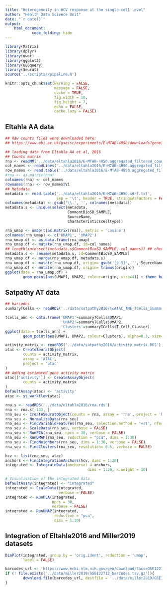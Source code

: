 ```yaml
---
title: "Heterogeneity in HCV response at the single cell level"
author: "Health Data Science Unit"
date: "`r date()`"
output: 
    html_document:
            code_folding: hide
---
```


```r
library(Matrix)
library(dplyr)
library(uwot)
library(ggplot2)
library(GEOquery)
library(Seurat)
source('../scripts//pipeline.R')

knitr::opts_chunk$set(warning = FALSE,
                      message = FALSE,
                      cache = TRUE,
                      fig.width = 10,
                      fig.height = 7, 
                      echo = FALSE,
                      cache.lazy = FALSE)
```

## Eltahla AA data


```r
## Raw counts files were downloaded here:
## https://www.ebi.ac.uk/gxa/sc/experiments/E-MTAB-4850/downloads?geneId=ENSG00000107779

## loading data from Eltahla AA et al, 2016
## Counts matrix
rna <- readMM('../data/eltahla2016/E-MTAB-4850.aggregated_filtered_counts.mtx')
col_names <- readLines('../data/eltahla2016/E-MTAB-4850.aggregated_filtered_counts.mtx_cols') 
row_names <- read.table('../data/eltahla2016/E-MTAB-4850.aggregated_filtered_counts.mtx_rows')
#rna <- as.matrix(rna)
colnames(rna) <- col_names
rownames(rna) <- row_names$V1
## Metadata
metadata <- read.table('../data/eltahla2016/E-MTAB-4850.sdrf.txt', 
                       sep = '\t', header = TRUE, stringsAsFactors = FALSE)
colnames(metadata) <- gsub('\\.', '', colnames(metadata))
metadata.s <- unique(select(metadata, 
                            CommentBioSD_SAMPLE, 
                            SourceName,
                            Characteristicscelltype))
```


```r
rna_umap <- umap(t(as.matrix(rna)), metric = 'cosine')
colnames(rna_umap) <- c('UMAP1', 'UMAP2')
rna_umap.df <- as.data.frame(rna_umap)
rna_umap.df <- mutate(rna_umap.df, id=col_names)
## length(intersect(metadata.s$CommentBioSD_SAMPLE, col_names)) ## check metatata intersection with colnames is unique
metadata.s <- rename(metadata.s, id=CommentBioSD_SAMPLE)
rna_umap.df <- merge(rna_umap.df, metadata.s)
rna_umap.df <- mutate(rna_umap.df, origin= gsub('[0-9]', '', SourceName))
rna_umap.df <- mutate(rna_umap.df, origin= trimws(origin))
ggplot(data = rna_umap.df) +
        geom_point(aes(UMAP1, UMAP2, colour=origin, size=4)) + theme_bw()
```

## Satpathy AT data

```r
## barcodes
summaryTCells <- readRDS('../data/satpathy2016/scATAC_TME_TCells_SummarizedExperiment.final.rds')
```

```r
tcells_ann <- data.frame('UMAP1'=summaryTCells$UMAP1,
                         'UMAP2'=summaryTCells$UMAP2,
                         'Clusters'=summaryTCells$T_Cell_Cluster)
ggplot(data = tcells_ann) +
        geom_point(aes(UMAP1, UMAP2, colour=Clusters), alpha=0.3, size=0.5) + theme_bw()
```


```r
activity_matrix <- readRDS('../data/satpathy2016/activity_matrix.RDS')
atac <- CreateSeuratObject(
        counts = activity_matrix,
        assay = 'ATAC',
        project = 'atac'
)
## Adding estimated gene activity matrix
atac[['activity']] <- CreateAssayObject(
        counts = activity_matrix
)
DefaultAssay(atac) <- 'activity'
atac <- st_workflow(atac)
```

```r
rna.s <- readRDS('../data/eltahla2016/rna.rds')
rna <- rna.s[-133, ]
rna_seu <- CreateSeuratObject(counts = rna, assay = 'rna', project = 'hcv', min.cells = 1, min.features = 1)
rna_seu <- NormalizeData(rna_seu)
rna_seu <- FindVariableFeatures(rna_seu, selection.method = 'vst', nfeatures = 1000)
rna_seu <- ScaleData(rna_seu, verbose = FALSE)
rna_seu <- RunPCA(rna_seu, npcs = 30, verbose = FALSE)
rna_seu <- RunUMAP(rna_seu, reduction = "pca", dims = 1:30)
rna_seu <- FindNeighbors(rna_seu, dims = 1:30, verbose = FALSE)
rna_seu <- FindClusters(rna_seu, resolution= 0.5, verbose = FALSE)
```

```r
hcv <- list(rna_seu, atac)
anchors <- FindIntegrationAnchors(hcv, dims = 1:20)
integrated <- IntegrateData(anchorset = anchors,
                                     dims = 1:20, k.weight = 10)

# Visualisation of the integrated data
DefaultAssay(integrated) <- "integrated"
integrated <- ScaleData(integrated, 
                        verbose = FALSE)
integrated <- RunPCA(integrated, 
                     npcs = 30, 
                     verbose = FALSE)
integrated <- RunUMAP(integrated, 
                      reduction = "pca", 
                      dims = 1:30)
```

## Integration of Eltahla2016 and Miller2019 datasets

```r
DimPlot(integrated, group.by = 'orig.ident', reduction = 'umap', 
        label = FALSE)
```


```r
barcodes_url <- 'https://www.ncbi.nlm.nih.gov/geo/download/?acc=GSE122712&format=file&file=GSE122712%5Fbarcodes%2Etsv%2Egz'
if (! file.exists('../data/miller2019/GSE122712_barcodes.tsv.gz')){
        download.file(barcodes_url, destfile = '../data/miller2019/GSE122712_barcodes.tsv.gz')
}

```